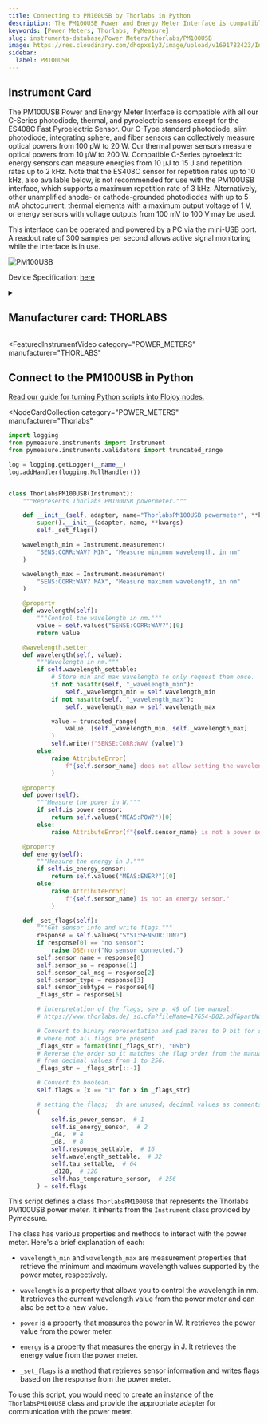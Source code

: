 ```yaml
---
title: Connecting to PM100USB by Thorlabs in Python
description: The PM100USB Power and Energy Meter Interface is compatible with all our C-Series photodiode, thermal, and pyroelectric sensors except for the ES408C Fast Pyroelectric Sensor. Our C-Type standard photodiode, slim photodiode, integrating sphere, and fiber sensors can collectively measure optical powers from 100 pW to 20 W. Our thermal power sensors measure optical powers from 10 µW to 200 W. Compatible C-Series pyroelectric energy sensors can measure energies from 10 µJ to 15 J and repetition rates up to 2 kHz. Note that the ES408C sensor for repetition rates up to 10 kHz, also available below, is not recommended for use with the PM100USB interface, which supports a maximum repetition rate of 3 kHz. Alternatively, other unamplified anode- or cathode-grounded photodiodes with up to 5 mA photocurrent, thermal elements with a maximum output voltage of 1 V, or energy sensors with voltage outputs from 100 mV to 100 V may be used.  This interface can be operated and powered by a PC via the mini-USB port. A readout rate of 300 samples per second allows active signal monitoring while the interface is in use.
keywords: [Power Meters, Thorlabs, PyMeasure]
slug: instruments-database/Power Meters/thorlabs/PM100USB
image: https://res.cloudinary.com/dhopxs1y3/image/upload/v1691782423/Instruments/Power%20Meters/PM100USB/PM100USB.jpg
sidebar:
  label: PM100USB
---
```



## Instrument Card

The PM100USB Power and Energy Meter Interface is compatible with all our C-Series photodiode, thermal, and pyroelectric sensors except for the ES408C Fast Pyroelectric Sensor. Our C-Type standard photodiode, slim photodiode, integrating sphere, and fiber sensors can collectively measure optical powers from 100 pW to 20 W. Our thermal power sensors measure optical powers from 10 µW to 200 W. Compatible C-Series pyroelectric energy sensors can measure energies from 10 µJ to 15 J and repetition rates up to 2 kHz. Note that the ES408C sensor for repetition rates up to 10 kHz, also available below, is not recommended for use with the PM100USB interface, which supports a maximum repetition rate of 3 kHz. Alternatively, other unamplified anode- or cathode-grounded photodiodes with up to 5 mA photocurrent, thermal elements with a maximum output voltage of 1 V, or energy sensors with voltage outputs from 100 mV to 100 V may be used.

This interface can be operated and powered by a PC via the mini-USB port. A readout rate of 300 samples per second allows active signal monitoring while the interface is in use.

![PM100USB](https://res.cloudinary.com/dhopxs1y3/image/upload/v1691782423/Instruments/Power%20Meters/PM100USB/PM100USB.jpg)

Device Specification: [here](https://www.thorlabs.com/_sd.cfm?fileName=19570-D02.pdf&partNumber=PM100USB)

<details style={{ marginTop: "15px"}}>
<summary><h2 style={{display:'inline'}}>Manufacturer card: THORLABS</h2></summary>

![THORLABS](https://res.cloudinary.com/dhopxs1y3/image/upload/v1692126009/Instruments/Vendor%20Logos/Thorlabs.png)

Thorlabs, Inc. is an American privately held optical equipment company headquartered in Newton, New Jersey. The company was founded in 1989 by Alex Cable, who serves as its current president and CEO. As of 2018, Thorlabs has annual sales of approximately $500 million.

- Headquarters: USA
- Yearly Revenue (millions, USD): 550
- Vendor Website: [here](https://www.thorlabs.com/)

</details>


<FeaturedInstrumentVideo
  category="POWER_METERS"
  manufacturer="THORLABS"
></FeaturedInstrumentVideo>

## Connect to the PM100USB in Python

[Read our guide for turning Python scripts into Flojoy nodes.](https://docs.flojoy.ai/contribution/blocks/custom-flojoy-block/)


<Tabs>
<TabItem value="Flojoy" label="Flojoy" className="flojoy-instrument-tabs">

<NodeCardCollection
  category="POWER_METERS"
  manufacturer="Thorlabs"
></NodeCardCollection>

</TabItem>
<TabItem value="PyMeasure" label="PyMeasure">

```python
import logging
from pymeasure.instruments import Instrument
from pymeasure.instruments.validators import truncated_range

log = logging.getLogger(__name__)
log.addHandler(logging.NullHandler())


class ThorlabsPM100USB(Instrument):
    """Represents Thorlabs PM100USB powermeter."""

    def __init__(self, adapter, name="ThorlabsPM100USB powermeter", **kwargs):
        super().__init__(adapter, name, **kwargs)
        self._set_flags()

    wavelength_min = Instrument.measurement(
        "SENS:CORR:WAV? MIN", "Measure minimum wavelength, in nm"
    )

    wavelength_max = Instrument.measurement(
        "SENS:CORR:WAV? MAX", "Measure maximum wavelength, in nm"
    )

    @property
    def wavelength(self):
        """Control the wavelength in nm."""
        value = self.values("SENSE:CORR:WAV?")[0]
        return value

    @wavelength.setter
    def wavelength(self, value):
        """Wavelength in nm."""
        if self.wavelength_settable:
            # Store min and max wavelength to only request them once.
            if not hasattr(self, "_wavelength_min"):
                self._wavelength_min = self.wavelength_min
            if not hasattr(self, "_wavelength_max"):
                self._wavelength_max = self.wavelength_max

            value = truncated_range(
                value, [self._wavelength_min, self._wavelength_max]
            )
            self.write(f"SENSE:CORR:WAV {value}")
        else:
            raise AttributeError(
                f"{self.sensor_name} does not allow setting the wavelength."
            )

    @property
    def power(self):
        """Measure the power in W."""
        if self.is_power_sensor:
            return self.values("MEAS:POW?")[0]
        else:
            raise AttributeError(f"{self.sensor_name} is not a power sensor.")

    @property
    def energy(self):
        """Measure the energy in J."""
        if self.is_energy_sensor:
            return self.values("MEAS:ENER?")[0]
        else:
            raise AttributeError(
                f"{self.sensor_name} is not an energy sensor."
            )

    def _set_flags(self):
        """Get sensor info and write flags."""
        response = self.values("SYST:SENSOR:IDN?")
        if response[0] == "no sensor":
            raise OSError("No sensor connected.")
        self.sensor_name = response[0]
        self.sensor_sn = response[1]
        self.sensor_cal_msg = response[2]
        self.sensor_type = response[3]
        self.sensor_subtype = response[4]
        _flags_str = response[5]

        # interpretation of the flags, see p. 49 of the manual:
        # https://www.thorlabs.de/_sd.cfm?fileName=17654-D02.pdf&partNumber=PM100D

        # Convert to binary representation and pad zeros to 9 bit for sensors
        # where not all flags are present.
        _flags_str = format(int(_flags_str), "09b")
        # Reverse the order so it matches the flag order from the manual, i.e.
        # from decimal values from 1 to 256.
        _flags_str = _flags_str[::-1]

        # Convert to boolean.
        self.flags = [x == "1" for x in _flags_str]

        # setting the flags; _dn are unused; decimal values as comments
        (
            self.is_power_sensor,  # 1
            self.is_energy_sensor,  # 2
            _d4,  # 4
            _d8,  # 8
            self.response_settable,  # 16
            self.wavelength_settable,  # 32
            self.tau_settable,  # 64
            _d128,  # 128
            self.has_temperature_sensor,  # 256
        ) = self.flags
```

This script defines a class `ThorlabsPM100USB` that represents the Thorlabs PM100USB power meter. It inherits from the `Instrument` class provided by Pymeasure.

The class has various properties and methods to interact with the power meter. Here's a brief explanation of each:

- `wavelength_min` and `wavelength_max` are measurement properties that retrieve the minimum and maximum wavelength values supported by the power meter, respectively.

- `wavelength` is a property that allows you to control the wavelength in nm. It retrieves the current wavelength value from the power meter and can also be set to a new value.

- `power` is a property that measures the power in W. It retrieves the power value from the power meter.

- `energy` is a property that measures the energy in J. It retrieves the energy value from the power meter.

- `_set_flags` is a method that retrieves sensor information and writes flags based on the response from the power meter.

To use this script, you would need to create an instance of the `ThorlabsPM100USB` class and provide the appropriate adapter for communication with the power meter.

</TabItem>
</Tabs>
